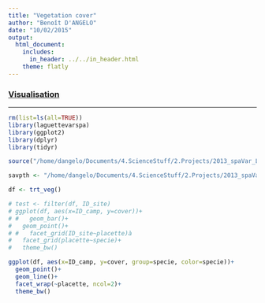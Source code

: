 ```yaml
---
title: "Vegetation cover"
author: "Benoît D'ANGELO"
date: "10/02/2015"
output:
  html_document:
    includes:
      in_header: ../../in_header.html
    theme: flatly
---
```


<h3><a href="../vis_toc.html"> Visualisation </a></h3>
***

```r
rm(list=ls(all=TRUE))
library(laguettevarspa)
library(ggplot2)
library(dplyr)
library(tidyr)

source("/home/dangelo/Documents/4.ScienceStuff/2.Projects/2013_spaVar_LG/src/functions/trt_veg.R")

savpth <- "/home/dangelo/Documents/4.ScienceStuff/2.Projects/2013_spaVar_LG/graphs/visualisation"
```

```r
df <- trt_veg()
```

```r
# test <- filter(df, ID_site)
# ggplot(df, aes(x=ID_camp, y=cover))+
# #   geom_bar()+
#   geom_point()+
# #   facet_grid(ID_site~placette)à
#   facet_grid(placette~specie)+
#   theme_bw()

ggplot(df, aes(x=ID_camp, y=cover, group=specie, color=specie))+
  geom_point()+
  geom_line()+
  facet_wrap(~placette, ncol=2)+
  theme_bw()


```

